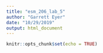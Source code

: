 ```yaml
---
title: "esm_206_lab_5"
author: "Garrett Eyer"
date: "10/29/2019"
output: html_document
---
```


```r
knitr::opts_chunk$set(echo = TRUE)
```



